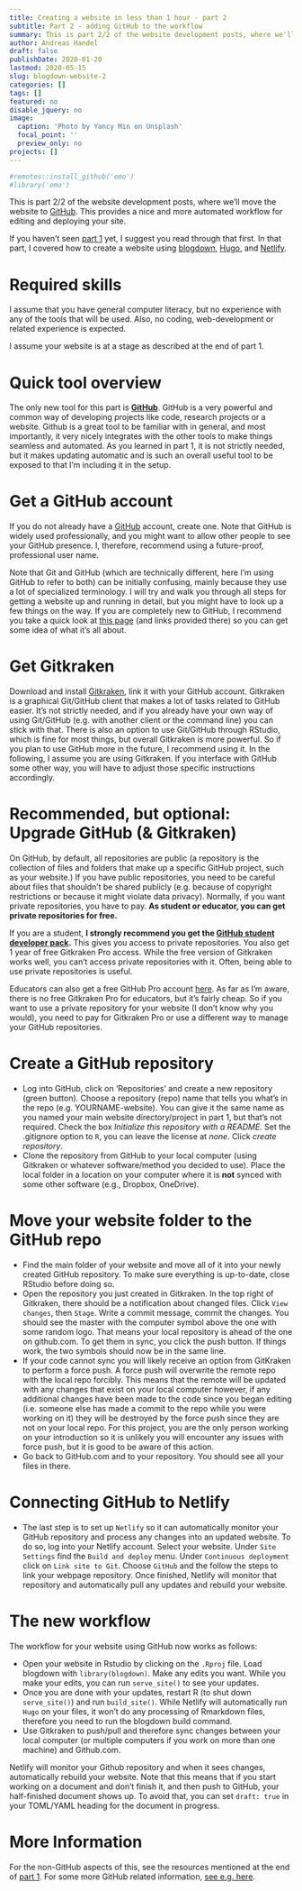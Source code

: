 ```yaml
---
title: Creating a website in less than 1 hour - part 2
subtitle: Part 2 - adding GitHub to the workflow
summary: This is part 2/2 of the website development posts, where we'll move the website to [GitHub](https://GitHub.com).
author: Andreas Handel
draft: false
publishDate: 2020-01-20
lastmod: 2020-05-15
slug: blogdown-website-2
categories: []
tags: []
featured: no
disable_jquery: no
image:
  caption: 'Photo by Yancy Min on Unsplash'
  focal_point: ''
  preview_only: no
projects: []
---
```



```r
#remotes::install_github('emo')
#library('emo')
```

This is part 2/2 of the website development posts, where we'll move the website to [GitHub](https://GitHub.com). This provides a nice and more automated workflow for editing and deploying your site.

If you haven't seen [part 1](/post/blogdown-website-1/) yet, I suggest you read through that first. In that part, I covered how to create a website using [blogdown](https://bookdown.org/yihui/blogdown/), [Hugo](https://gohugo.io/), and [Netlify](https://www.netlify.com/).


# Required skills

I assume that you have general computer literacy, but no experience with any of the tools that will be used. Also, no coding, web-development or related experience is expected. 

I assume your website is at a stage as described at the end of part 1.

# Quick tool overview

The only new tool for this part is **[GitHub](https://GitHub.com)**. GitHub is a very powerful and common way of developing projects like code, research projects or a website. Github is a great tool to be familiar with in general, and most importantly, it very nicely integrates with the other tools to make things seamless and automated. As you learned in part 1, it is not strictly needed, but it makes updating automatic and is such an overall useful tool to be exposed to that I'm including it in the setup.

# Get a GitHub account

If you do not already have a [GitHub](https://GitHub.com) account, create one. Note that GitHub is widely used professionally, and you might want to allow other people to see your GitHub presence. I, therefore, recommend using a future-proof, professional user name. 

Note that Git and GitHub (which are technically different, here I'm using GitHub to refer to both) can be initially confusing, mainly because they use a lot of specialized terminology. I will try and walk you through all steps for getting a website up and running in detail, but you might have to look up a few things on the way. If you are completely new to GitHub, I recommend you take a quick look at [this page](https://andreashandel.GitHub.io/MADAcourse/1d_Github.html) (and links provided there) so you can get some idea of what it's all about.


# Get Gitkraken

Download and install [Gitkraken](https://www.gitkraken.com/download), link it with your GitHub account. Gitkraken is a graphical Git/GitHub client that makes a lot of tasks related to GitHub easier. It's not strictly needed, and if you already have your own way of using Git/GitHub (e.g. with another client or the command line) you can stick with that. There is also an option to use Git/GitHub through RStudio, which is fine for most things, but overall Gitkraken is more powerful. So if you plan to use GitHub more in the future, I recommend using it. In the following, I assume you are using Gitkraken. If you interface with GitHub some other way, you will have to adjust those specific instructions accordingly.


# Recommended, but optional: Upgrade GitHub (& Gitkraken)

On GitHub, by default, all repositories are public (a repository is the collection of files and folders that make up a specific GitHub project, such as your website.) If you have public repositories, you need to be careful about files that shouldn't be shared publicly (e.g. because of copyright restrictions or because it might violate data privacy). Normally, if you want private repositories, you have to pay. **As student or educator, you can get private repositories for free.**

If you are a student, __I strongly recommend you get the [GitHub student developer pack](https://education.GitHub.com/pack).__ This gives you access to private repositories. You also get 1 year of free Gitkraken Pro access. While the free version of Gitkraken works well, you can't access private repositories with it. Often, being able to use private repositories is useful. 

Educators can also get a free GitHub Pro account [here](https://education.GitHub.com/teachers). As far as I'm aware, there is no free Gitkraken Pro for educators, but it's fairly cheap. So if you want to use a private repository for your website (I don't know why you would), you need to pay for Gitkraken Pro or use a different way to manage your GitHub repositories. 


# Create a GitHub repository

* Log into GitHub, click on 'Repositories' and create a new repository (green button). Choose a repository (repo) name that tells you what's in the repo (e.g. YOURNAME-website). You can give it the same name as you named your main website directory/project in part 1, but that's not required. Check the box _Initialize this repository with a README._ Set the .gitignore option to `R`, you can leave the license at _none_. Click _create repository_.
* Clone the repository from GitHub to your local computer (using Gitkraken or whatever software/method you decided to use). Place the local folder in a location on your computer where it is **not** synced with some other software (e.g., Dropbox, OneDrive).

# Move your website folder to the GitHub repo
* Find the main folder of your website and move all of it into your newly created GitHub repository. To make sure everything is up-to-date, close RStudio before doing so.
* Open the repository you just created in Gitkraken. In the top right of Gitkraken, there should be a notification about changed files. Click `View changes`, then `Stage`. Write a commit message, commit the changes. You should see the master with the computer symbol above the one with some random logo. That means your local repository is ahead of the one on github.com. To get them in sync, you click the push button. If things work, the two symbols should now be in the same line.
* If your code cannot sync you will likely receive an option from GitKraken to perform a force push. A force push will overwrite the remote repo with the local repo forcibly. This means that the remote will be updated with any changes that exist on your local computer however, if any additional changes have been made to the code since you began editing (i.e. someone else has made a commit to the repo while you were working on it) they will be destroyed by the force push since they are not on your local repo. For this project, you are the only person working on your introduction so it is unlikely you will encounter any issues with force push, but it is good to be aware of this action.
* Go back to GitHub.com and to your repository. You should see all your files in there.


# Connecting GitHub to Netlify
* The last step is to set up `Netlify` so it can automatically monitor your GitHub repository and process any changes into an updated website. To do so, log into your Netlify account. Select your website. Under `Site Settings` find the `Build and deploy` menu. Under `Continuous deployment` click on `Link site to Git`. Choose `GitHub` and the follow the steps to link your webpage repository. Once finished, Netlify will monitor that repository and automatically pull any updates and rebuild your website.


# The new workflow
The workflow for your website using GitHub now works as follows: 

* Open your website in Rstudio by clicking on the `.Rproj` file. Load blogdown with `library(blogdown)`. Make any edits you want. While you make your edits, you can run `serve_site()` to see your updates.  
* Once you are done with your updates, restart R (to shut down `serve_site()`) and run `build_site()`. While Netlify will automatically run `Hugo` on your files, it won't do any processing of Rmarkdown files, therefore you need to run the blogdown build command.
* Use Gitkraken to push/pull and therefore sync changes between your local computer (or multiple computers if you work on more than one machine) and Github.com. 

Netlify will monitor your Github repository and when it sees changes, automatically rebuild your website. Note that this means that if you start working on a document and don't finish it, and then push to GitHub, your half-finished document shows up. To avoid that, you can set `draft: true` in your TOML/YAML heading for the document in progress.


# More Information

For the non-GitHub aspects of this, see the resources mentioned at the end of [part 1](/post/blogdown-website-1/). For some more GitHub related information, [see e.g. here](https://andreashandel.github.io/MADAcourse/1d_Github.html).

